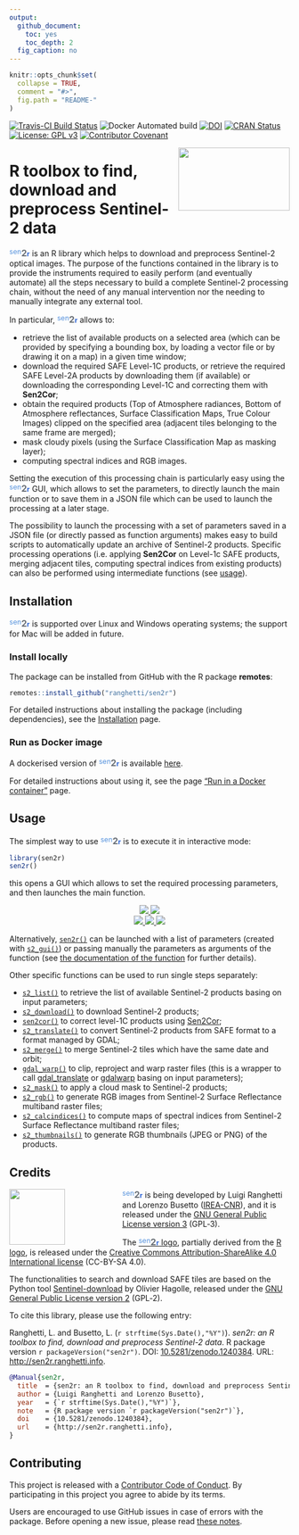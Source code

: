 ```yaml
---
output:
  github_document:
    toc: yes
    toc_depth: 2
  fig_caption: no
---
```


<!-- IMPORTANT: do NOT edit README.Rmd! Edit index.Rmd instead,       -->
<!-- and generate README.Rmd using inst/extdata/code/create_README.sh -->

```r
knitr::opts_chunk$set(
  collapse = TRUE,
  comment = "#>",
  fig.path = "README-"
)
```

[![Travis-CI Build Status](https://travis-ci.org/ranghetti/sen2r.svg?branch=master)](https://travis-ci.org/ranghetti/sen2r)
![Docker Automated build](https://img.shields.io/docker/automated/ranghetti/sen2r.svg)
[![DOI](https://zenodo.org/badge/DOI/10.5281/zenodo.1240384.svg)](https://doi.org/10.5281/zenodo.1240384)
[![CRAN Status](http://www.r-pkg.org/badges/version/sen2r)](https://cran.r-project.org/package=sen2r)
[![License: GPL v3](https://img.shields.io/badge/License-GPL%20v3-blue.svg)](http://www.gnu.org/licenses/gpl-3.0)
[![Contributor Covenant](http://sen2r.ranghetti.info/https://img.shields.io/badge/Contributor%20Covenant-v1.4%20adopted-ff69b4.svg)](CONDUCT.html)

<img src="man/figures/sen2r_logo_200px.png" width="200" height="113" align="right" />

# R toolbox to find, download and preprocess Sentinel-2 data

<span style="color:#5793dd;vertical-align:top;font-size:90%;font-weight:normal;">sen</span><span style="color:#6a7077;vertical-align:baseline;font-size:115%;font-weight:bolder;">2</span><span style="color:#2f66d5;vertical-align:baseline;font-size:90%;font-weight:bold;">r</span> 
is an R library which helps to download and preprocess Sentinel-2 optical images.
The purpose of the functions contained in the library is to provide the instruments
required to easily perform (and eventually automate) all the steps necessary 
to build a complete Sentinel-2 processing chain, without the need of any manual 
intervention nor the needing to manually integrate any external tool.

In particular, 
<span style="color:#5793dd;vertical-align:top;font-size:90%;font-weight:normal;">sen</span><span style="color:#6a7077;vertical-align:baseline;font-size:115%;font-weight:bolder;">2</span><span style="color:#2f66d5;vertical-align:baseline;font-size:90%;font-weight:bold;">r</span> 
allows to:

* retrieve the list of available products on a selected area 
    (which can be provided by specifying a bounding box, by loading a vector file
    or by drawing it on a map) in a given time window;
* download the required SAFE Level-1C products, or
    retrieve the required SAFE Level-2A products by downloading them (if available)
    or downloading the corresponding Level-1C and correcting them with **Sen2Cor**;
* obtain the required products (Top of Atmosphere radiances, Bottom of Atmosphere
    reflectances, Surface Classification Maps, True Colour Images) clipped on the
    specified area (adjacent tiles belonging to the same frame are merged);
* mask cloudy pixels (using the Surface Classification Map as masking layer);
* computing spectral indices and RGB images.

Setting the execution of this processing chain is particularly easy using the 
<span style="color:#5793dd;vertical-align:top;font-size:90%;font-weight:normal;">sen</span><span style="color:#6a7077;vertical-align:baseline;font-size:115%;font-weight:bolder;">2</span><span style="color:#2f66d5;vertical-align:baseline;font-size:90%;font-weight:bold;">r</span> 
GUI, which allows to set the parameters, to directly launch the main function
or to save them in a JSON file which can be used to launch the processing at a later stage.

The possibility to launch the processing with a set of parameters saved in a JSON file
(or directly passed as function arguments) makes easy to build scripts to
automatically update an archive of Sentinel-2 products.
Specific processing operations (i.e. applying **Sen2Cor** on Level-1c SAFE products,
merging adjacent tiles, computing spectral indices from existing products)
can also be performed using intermediate functions (see [usage](#usage)).


## Installation

<span style="color:#5793dd;vertical-align:top;font-size:90%;font-weight:normal;">sen</span><span style="color:#6a7077;vertical-align:baseline;font-size:115%;font-weight:bolder;">2</span><span style="color:#2f66d5;vertical-align:baseline;font-size:90%;font-weight:bold;">r</span> 
is supported over Linux and Windows operating systems;
the support for Mac will be added in future.

### Install locally

The package can be installed from GitHub with the R package **remotes**:
```r
remotes::install_github("ranghetti/sen2r")
```

For detailed instructions about installing the package (including dependencies),
see the [Installation](http://sen2r.ranghetti.info/articles/installation.html) page.

### Run as Docker image

A dockerised version of <span style="color:#5793dd;vertical-align:top;font-size:90%;font-weight:normal;">sen</span><span style="color:#6a7077;vertical-align:baseline;font-size:115%;font-weight:bolder;">2</span><span style="color:#2f66d5;vertical-align:baseline;font-size:90%;font-weight:bold;">r</span> is available [here](https://hub.docker.com/r/ranghetti/sen2r).

For detailed instructions about using it, see the page ["Run in a Docker container"](http://sen2r.ranghetti.info/articles/docker.html) page.


## Usage

The simplest way to use 
<span style="color:#5793dd;vertical-align:top;font-size:90%;font-weight:normal;">sen</span><span style="color:#6a7077;vertical-align:baseline;font-size:115%;font-weight:bolder;">2</span><span style="color:#2f66d5;vertical-align:baseline;font-size:90%;font-weight:bold;">r</span> 
is to execute it in interactive mode: 
```r
library(sen2r)
sen2r()
```
this opens a GUI which allows to set the required processing parameters,
and then launches the main function.

<p style="text-align:center;">
  <a href="https://raw.githubusercontent.com/ranghetti/sen2r/devel/man/figures/sen2r_gui_sheet1.png" target="_blank">
    <img src="man/figures/sen2r_gui_sheet1_small.png">
  </a>
  <a href="https://raw.githubusercontent.com/ranghetti/sen2r/devel/man/figures/sen2r_gui_sheet2.png" target="_blank">
    <img src="man/figures/sen2r_gui_sheet2_small.png">
  </a>
  <br/>
  <a href="https://raw.githubusercontent.com/ranghetti/sen2r/devel/man/figures/sen2r_gui_sheet3.png" target="_blank">
    <img src="man/figures/sen2r_gui_sheet3_small.png">
  </a>
  <a href="https://raw.githubusercontent.com/ranghetti/sen2r/devel/man/figures/sen2r_gui_sheet4.png" target="_blank">
    <img src="man/figures/sen2r_gui_sheet4_small.png">
  </a>
  <a href="https://raw.githubusercontent.com/ranghetti/sen2r/devel/man/figures/sen2r_gui_sheet5.png" target="_blank">
    <img src="man/figures/sen2r_gui_sheet5_small.png">
  </a>
</p>

Alternatively, 
[`sen2r()`](http://sen2r.ranghetti.info/reference/sen2r.html)
can be launched with a list of parameters (created with 
[`s2_gui()`](http://sen2r.ranghetti.info/reference/s2_gui.html))
or passing manually the parameters as arguments of the function
(see [the documentation of the function](http://sen2r.ranghetti.info/reference/sen2r.html) for further details).

Other specific functions can be used to run single steps separately:

* [`s2_list()`](http://sen2r.ranghetti.info/reference/s2_list.html)
    to retrieve the list of available Sentinel-2 products basing on input parameters;
* [`s2_download()`](http://sen2r.ranghetti.info/reference/s2_download.html)
    to download Sentinel-2 products;
* [`sen2cor()`](reference/sen2cor.html)
    to correct level-1C products using [Sen2Cor](http://step.esa.int/main/third-party-plugins-2/sen2cor);
* [`s2_translate()`](http://sen2r.ranghetti.info/reference/s2_translate.html)
    to convert Sentinel-2 products from SAFE format to a format managed by GDAL;
* [`s2_merge()`](http://sen2r.ranghetti.info/reference/s2_merge.html)
    to merge Sentinel-2 tiles which have the same date and orbit;
* [`gdal_warp()`](http://sen2r.ranghetti.info/reference/gdal_warp.html)
    to clip, reproject and warp raster files (this is a wrapper to call
    [gdal_translate](http://www.gdal.org/gdal_translate.html) or 
    [gdalwarp](http://www.gdal.org/gdalwarp.html) basing on input parameters);
* [`s2_mask()`](http://sen2r.ranghetti.info/reference/s2_mask.html)
    to apply a cloud mask to Sentinel-2 products;
* [`s2_rgb()`](http://sen2r.ranghetti.info/reference/s2_rgb.html)
    to generate RGB images from Sentinel-2 Surface Reflectance multiband raster files;
* [`s2_calcindices()`](http://sen2r.ranghetti.info/reference/s2_calcindices.html)
    to compute maps of spectral indices from Sentinel-2 Surface Reflectance multiband raster files;
* [`s2_thumbnails()`](http://sen2r.ranghetti.info/reference/s2_thumbnails.html)
    to generate RGB thumbnails (JPEG or PNG) of the products.

## Credits

<a href="http://www.irea.cnr.it" target="_blank"> <img src="man/figures/irea_logo_200px.png" height="100" align="left" style="padding-right: 100px;"/></a> 
<span style="color:#5793dd;vertical-align:top;font-size:90%;font-weight:normal;">sen</span><span style="color:#6a7077;vertical-align:baseline;font-size:115%;font-weight:bolder;">2</span><span style="color:#2f66d5;vertical-align:baseline;font-size:90%;font-weight:bold;">r</span> 
is being developed by Luigi Ranghetti and Lorenzo Busetto
([IREA-CNR](http://www.irea.cnr.it)),
and it is released under the [GNU General Public License version 3](https://www.gnu.org/licenses/gpl-3.0.html) (GPL‑3).

The [<span style="color:#5793dd;vertical-align:top;font-size:90%;font-weight:normal;">sen</span><span style="color:#6a7077;vertical-align:baseline;font-size:115%;font-weight:bolder;">2</span><span style="color:#2f66d5;vertical-align:baseline;font-size:90%;font-weight:bold;">r</span> logo](https://raw.githubusercontent.com/ranghetti/sen2r/devel/man/figures/sen2r_logo_200px.png), 
partially derived from the [R logo](https://www.r-project.org/logo),
is released under the [Creative Commons Attribution-ShareAlike 4.0 International license](https://creativecommons.org/licenses/by-sa/4.0) (CC-BY-SA 4.0).

The functionalities to search and download SAFE tiles are based on the Python tool [Sentinel-download](https://github.com/olivierhagolle/Sentinel-download) by Olivier Hagolle, released under the [GNU General Public License version 2](https://www.gnu.org/licenses/gpl-2.0.html) (GPL‑2).

To cite this library, please use the following entry:

Ranghetti, L.\ and Busetto, L.\ (`r strftime(Sys.Date(),"%Y")`). *sen2r: an R toolbox to find, download and preprocess Sentinel-2 data*. R package version `r packageVersion("sen2r")`. DOI: [10.5281/zenodo.1240384](https://dx.doi.org/10.5281/zenodo.1240384). URL: [http://sen2r.ranghetti.info](http://sen2r.ranghetti.info).

```bibtex
@Manual{sen2r,
  title  = {sen2r: an R toolbox to find, download and preprocess Sentinel-2 data},
  author = {Luigi Ranghetti and Lorenzo Busetto},
  year   = {`r strftime(Sys.Date(),"%Y")`},
  note   = {R package version `r packageVersion("sen2r")`},
  doi    = {10.5281/zenodo.1240384},
  url    = {http://sen2r.ranghetti.info},
}
```

## Contributing

This project is released with a [Contributor Code of Conduct](http://sen2r.ranghetti.info/CONDUCT.html).
By participating in this project you agree to abide by its terms.

Users are encouraged to use GitHub issues in case of errors with the package.
Before opening a new issue, please read
 <a href="https://github.com/ranghetti/sen2r/issues/186" target="_blank">these notes</a>.

